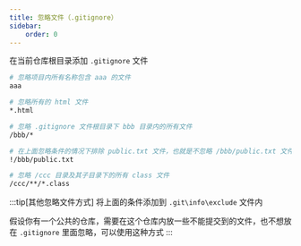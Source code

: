 ```yaml
---
title: 忽略文件（.gitignore）
sidebar:
    order: 0
---
```


在当前仓库根目录添加 `.gitignore` 文件

```bash frame="none"
# 忽略项目内所有名称包含 aaa 的文件
aaa

# 忽略所有的 html 文件
*.html

# 忽略 .gitignore 文件根目录下 bbb 目录内的所有文件
/bbb/*

# 在上面忽略条件的情况下排除 public.txt 文件，也就是不忽略 /bbb/public.txt 文件
!/bbb/public.txt

# 忽略 /ccc 目录及其子目录下的所有 class 文件
/ccc/**/*.class
```

:::tip[其他忽略文件方式]
将上面的条件添加到 `.git\info\exclude` 文件内

假设你有一个公共的仓库，需要在这个仓库内放一些不能提交到的文件，也不想放在 `.gitignore` 里面忽略，可以使用这种方式
:::
